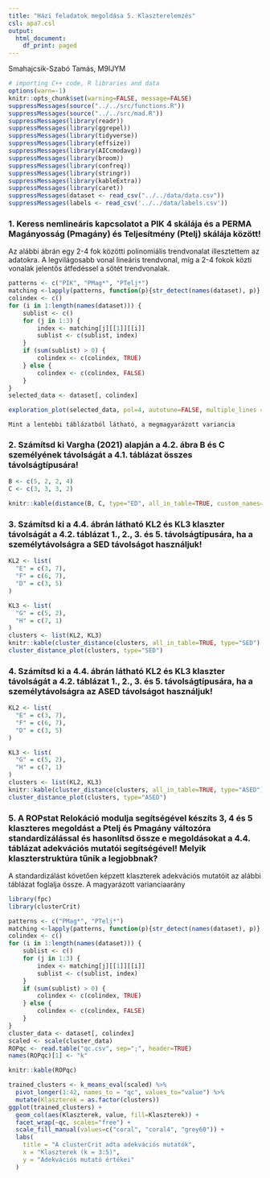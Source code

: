 ```yaml
---
title: "Házi feladatok megoldása 5. Klaszterelemzés"
csl: apa7.csl
output:
  html_document:
    df_print: paged
---
```


Smahajcsik-Szabó Tamás, M9IJYM



```r
# importing C++ code, R libraries and data
options(warn=-1)
knitr::opts_chunk$set(warning=FALSE, message=FALSE)
suppressMessages(source("../../src/functions.R"))
suppressMessages(source("../../src/mad.R"))
suppressMessages(library(readr))
suppressMessages(library(ggrepel))
suppressMessages(library(tidyverse))
suppressMessages(library(effsize))
suppressMessages(library(AICcmodavg))
suppressMessages(library(broom))
suppressMessages(library(confreq))
suppressMessages(library(stringr))
suppressMessages(library(kableExtra))
suppressMessages(library(caret))
suppressMessages(dataset <- read_csv("../../data/data.csv"))
suppressMessages(labels <- read_csv('../../data/labels.csv'))
```


### 1. Keress nemlineáris kapcsolatot a PIK 4 skálája és a PERMA Magányosság (Pmagány) és Teljesítmény (Ptelj) skálája között!

Az alábbi ábrán egy 2-4 fok közötti polinomiális trendvonalat illesztettem az adatokra. A legvilágosabb vonal lineáris trendvonal, míg a 2-4 fokok közti vonalak jelentős átfedéssel a sötét trendvonalak.

```r
patterns <- c("PIK", "PMag*", "PTelj*")
matching <-lapply(patterns, function(p){str_detect(names(dataset), p)} )
colindex <- c()
for (i in 1:length(names(dataset))) {
    sublist <- c()
    for (j in 1:3) {
        index <- matching[j][[1]][[i]]
        sublist <- c(sublist, index)
    }
    if (sum(sublist) > 0) {
        colindex <- c(colindex, TRUE)
    } else {
        colindex <- c(colindex, FALSE)
    }
}
selected_data <- dataset[, colindex]

exploration_plot(selected_data, pol=4, autotune=FALSE, multiple_lines = TRUE)
```

    Mint a lentebbi táblázatból látható, a megmagyarázott variancia 

### 2. Számítsd ki Vargha (2021) alapján a 4.2. ábra B és C személyének távolságát a 4.1. táblázat összes távolságtípusára!

```r
B <- c(5, 2, 2, 4)
C <- c(3, 3, 3, 2)

knitr::kable(distance(B, C, type="ED", all_in_table=TRUE, custom_names= c("Távolság", "Típus", "Képlet")), "latex")

```

### 3. Számítsd ki a 4.4. ábrán látható KL2 és KL3 klaszter távolságát a 4.2. táblázat 1., 2., 3. és 5. távolságtípusára, ha a személytávolságra a SED távolságot használjuk!

```r
KL2 <- list(
  "E" = c(3, 7),
  "F" = c(6, 7),
  "D" = c(3, 5)
)

KL3 <- list(
  "G" = c(5, 2),
  "H" = c(7, 1)
)
clusters <- list(KL2, KL3)
knitr::kable(cluster_distance(clusters, all_in_table=TRUE, type="SED")[,c(1,2)])
cluster_distance_plot(clusters, type="SED")
```

### 4. Számítsd ki a 4.4. ábrán látható KL2 és KL3 klaszter távolságát a 4.2. táblázat 1., 2., 3. és 5. távolságtípusára, ha a személytávolságra az ASED távolságot használjuk!

```r
KL2 <- list(
  "E" = c(3, 7),
  "F" = c(6, 7),
  "D" = c(3, 5)
)

KL3 <- list(
  "G" = c(5, 2),
  "H" = c(7, 1)
)
clusters <- list(KL2, KL3)
knitr::kable(cluster_distance(clusters, all_in_table=TRUE, type="ASED")[,c(1,2)])
cluster_distance_plot(clusters, type="ASED")
```


### 5. A ROPstat Relokáció modulja segítségével készíts 3, 4 és 5 klaszteres megoldást a Ptelj és Pmagány változóra standardizálással és hasonlítsd össze e megoldásokat a 4.4. táblázat adekvációs mutatói segítségével! Melyik klaszterstruktúra tűnik a legjobbnak?

A standardizálást követően képzett klaszterek adekvációs mutatóit az alábbi táblázat foglalja össze. A magyarázott varianciaarány


```r

library(fpc)
library(clusterCrit)

patterns <- c("PMag*", "PTelj*")
matching <-lapply(patterns, function(p){str_detect(names(dataset), p)} )
colindex <- c()
for (i in 1:length(names(dataset))) {
    sublist <- c()
    for (j in 1:3) {
        index <- matching[j][[1]][[i]]
        sublist <- c(sublist, index)
    }
    if (sum(sublist) > 0) {
        colindex <- c(colindex, TRUE)
    } else {
        colindex <- c(colindex, FALSE)
    }
}
cluster_data <- dataset[, colindex]
scaled <- scale(cluster_data)
ROPqc <- read.table("qc.csv", sep=";", header=TRUE)
names(ROPqc)[1] <- "k"

knitr::kable(ROPqc)
```


```r
trained_clusters <- k_means_eval(scaled) %>% 
  pivot_longer(1:42, names_to = "qc", values_to="value") %>%
  mutate(Klaszterek = as.factor(clusters))
ggplot(trained_clusters) +
  geom_col(aes(Klaszterek, value, fill=Klaszterek)) +
  facet_wrap(~qc, scales="free") +
  scale_fill_manual(values=c("coral", "coral4", "grey60")) +
  labs(
    title = "A clusterCrit adta adekvációs mutatók",
    x = "Klaszterek (k = 3:5)",
    y = "Adekvációs mutató értékei"
  )
  

```
